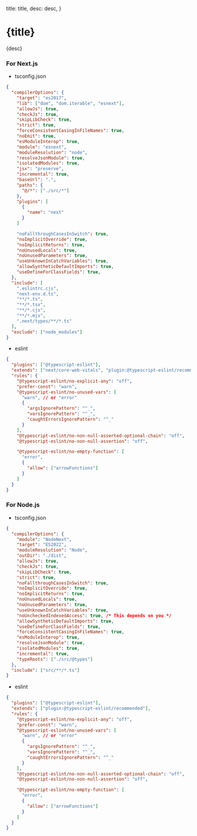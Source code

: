 
  title: title,
  desc: desc,
}


# {title}
{desc}
### For Next.js
- tsconfig.json
```json
{
  "compilerOptions": {
    "target": "es2017",
    "lib": ["dom", "dom.iterable", "esnext"],
    "allowJs": true,
    "checkJs": true,
    "skipLibCheck": true,
    "strict": true,
    "forceConsistentCasingInFileNames": true,
    "noEmit": true,
    "esModuleInterop": true,
    "module": "esnext",
    "moduleResolution": "node",
    "resolveJsonModule": true,
    "isolatedModules": true,
    "jsx": "preserve",
    "incremental": true,
    "baseUrl": ".",
    "paths": {
      "@/*": ["./src/*"]
    },
    "plugins": [
      {
        "name": "next"
      }
    ]

    "noFallthroughCasesInSwitch": true,
    "noImplicitOverride": true,
    "noImplicitReturns": true,
    "noUnusedLocals": true,
    "noUnusedParameters": true,
    "useUnknownInCatchVariables": true,
    "allowSyntheticDefaultImports": true,
    "useDefineForClassFields": true,
  },
  "include": [
    ".eslintrc.cjs",
    "next-env.d.ts",
    "**/*.ts",
    "**/*.tsx",
    "**/*.cjs",
    "**/*.mjs",
    ".next/types/**/*.ts"
  ],
  "exclude": ["node_modules"]
}
```
- eslint
```json
{
  "plugins": ["@typescript-eslint"],
  "extends": ["next/core-web-vitals", "plugin:@typescript-eslint/recommended"],
  "rules": {
    "@typescript-eslint/no-explicit-any": "off",
    "prefer-const": "warn",
    "@typescript-eslint/no-unused-vars": [
      "warn", // or "error"
      {
        "argsIgnorePattern": "^_",
        "varsIgnorePattern": "^_",
        "caughtErrorsIgnorePattern": "^_"
      }
    ],
    "@typescript-eslint/no-non-null-asserted-optional-chain": "off",
    "@typescript-eslint/no-non-null-assertion": "off",

    "@typescript-eslint/no-empty-function": [
      "error",
      {
        "allow": ["arrowFunctions"]
      }
    ]
  }
}
```


### For Node.js
- tsconfig.json
```json
{
  "compilerOptions": {
    "module": "NodeNext",
    "target": "ES2022",
    "moduleResolution": "Node",
    "outDir": "./dist",
    "allowJs": true,
    "checkJs": true,
    "skipLibCheck": true,
    "strict": true,
    "noFallthroughCasesInSwitch": true,
    "noImplicitOverride": true,
    "noImplicitReturns": true,
    "noUnusedLocals": true,
    "noUnusedParameters": true,
    "useUnknownInCatchVariables": true,
    "noUncheckedIndexedAccess": true, /* This depends on you */
    "allowSyntheticDefaultImports": true,
    "useDefineForClassFields": true,
    "forceConsistentCasingInFileNames": true,
    "esModuleInterop": true,
    "resolveJsonModule": true,
    "isolatedModules": true,
    "incremental": true,
    "typeRoots": ["./src/@types"]
  },
  "include": ["src/**/*.ts"]
}
```
- eslint
```json
{
  "plugins": ["@typescript-eslint"],
  "extends": ["plugin:@typescript-eslint/recommended"],
  "rules": {
    "@typescript-eslint/no-explicit-any": "off",
    "prefer-const": "warn",
    "@typescript-eslint/no-unused-vars": [
      "warn", // or "error"
      {
        "argsIgnorePattern": "^_",
        "varsIgnorePattern": "^_",
        "caughtErrorsIgnorePattern": "^_"
      }
    ],
    "@typescript-eslint/no-non-null-asserted-optional-chain": "off",
    "@typescript-eslint/no-non-null-assertion": "off",

    "@typescript-eslint/no-empty-function": [
      "error",
      {
        "allow": ["arrowFunctions"]
      }
    ]
  }
}
```
